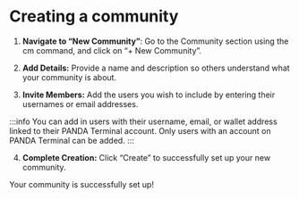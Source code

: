 # Creating a community

1. **Navigate to “New Community”**:
   Go to the Community section using the cm command, and click on “+ New Community”.

2. **Add Details:**
   Provide a name and description so others understand what your community is about.

3. **Invite Members:**
   Add the users you wish to include by entering their usernames or email addresses.

:::info
You can add in users with their username, email, or wallet address linked to their PANDA Terminal account. Only users with an account on PANDA Terminal can be added.
:::

4. **Complete Creation:**
   Click “Create” to successfully set up your new community.

Your community is successfully set up!
